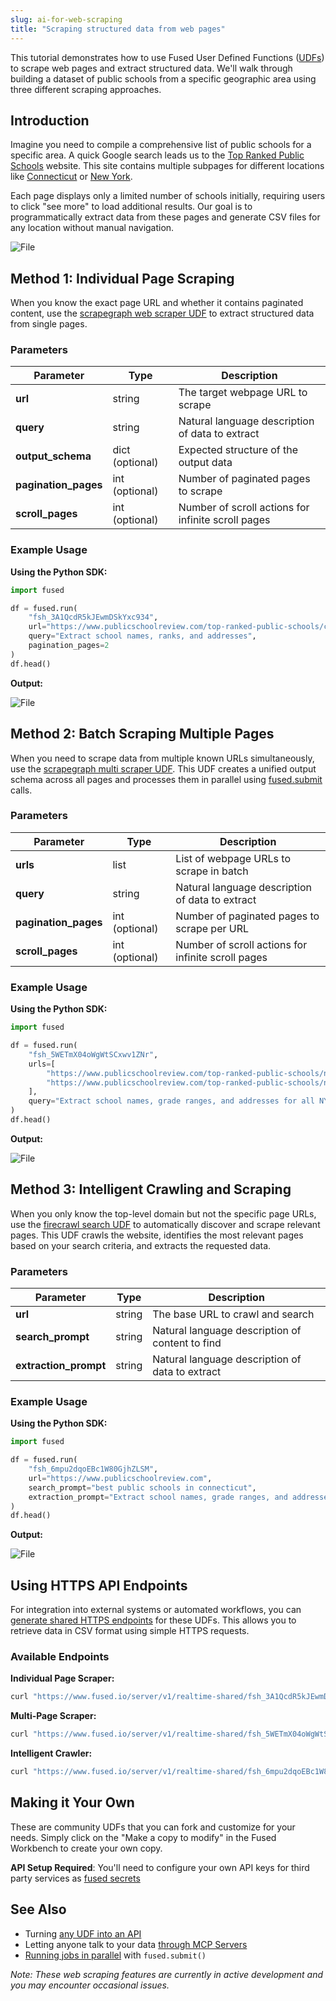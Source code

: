```yaml
---
slug: ai-for-web-scraping
title: "Scraping structured data from web pages"
---
```


This tutorial demonstrates how to use Fused User Defined Functions ([UDFs](/core-concepts/write/)) to scrape web pages and extract structured data. We'll walk through building a dataset of public schools from a specific geographic area using three different scraping approaches.


## Introduction

Imagine you need to compile a comprehensive list of public schools for a specific area. A quick Google search leads us to the [Top Ranked Public Schools](https://www.publicschoolreview.com/top-ranked-public-schools) website. This site contains multiple subpages for different locations like [Connecticut](https://www.publicschoolreview.com/top-ranked-public-schools/connecticut) or [New York](https://www.publicschoolreview.com/top-ranked-public-schools/new-york).

Each page displays only a limited number of schools initially, requiring users to click "see more" to load additional results. Our goal is to programmatically extract data from these pages and generate CSV files for any location without manual navigation.


<div style={{textAlign: 'center'}}>
<img src={SeeMoreImg} alt="File" style={{}} />
</div>

## Method 1: Individual Page Scraping

When you know the exact page URL and whether it contains paginated content, use the [scrapegraph web scraper UDF](https://www.fused.io/workbench/udf/catalog/scrapegraph_web_scraper-0a121078-1b03-4c62-ba23-274ffb4c7568) to extract structured data from single pages.

### Parameters

| Parameter | Type | Description |
|-----------|------|-------------|
| **url** | string | The target webpage URL to scrape |
| **query** | string | Natural language description of data to extract |
| **output_schema** | dict (optional) | Expected structure of the output data |
| **pagination_pages** | int (optional) | Number of paginated pages to scrape |
| **scroll_pages** | int (optional) | Number of scroll actions for infinite scroll pages |

### Example Usage

**Using the Python SDK:**

```python
import fused

df = fused.run(
    "fsh_3A1QcdR5kJEwmDSkYxc934",
    url="https://www.publicschoolreview.com/top-ranked-public-schools/connecticut/tab/all/num/1",
    query="Extract school names, ranks, and addresses",
    pagination_pages=2
)
df.head()
```

**Output:**


<div style={{textAlign: 'center'}}>
<img src={DfOutput} alt="File" style={{}} />
</div>

## Method 2: Batch Scraping Multiple Pages

When you need to scrape data from multiple known URLs simultaneously, use the [scrapegraph multi scraper UDF](https://www.fused.io/workbench/udf/catalog/scrapegraph_multi_scraper-8aaafa63-3888-4f12-8d31-6e3f9098b2ae). This UDF creates a unified output schema across all pages and processes them in parallel using [fused.submit](/python-sdk/top-level-functions/#fusedsubmit) calls.

### Parameters

| Parameter | Type | Description |
|-----------|------|-------------|
| **urls** | list | List of webpage URLs to scrape in batch |
| **query** | string | Natural language description of data to extract |
| **pagination_pages** | int (optional) | Number of paginated pages to scrape per URL |
| **scroll_pages** | int (optional) | Number of scroll actions for infinite scroll pages |

### Example Usage

**Using the Python SDK:**

```python
import fused

df = fused.run(
    "fsh_5WETmX04oWgWtSCxwv1ZNr",
    urls=[
        "https://www.publicschoolreview.com/top-ranked-public-schools/new-york/tab/all/num/1",
        "https://www.publicschoolreview.com/top-ranked-public-schools/new-york/tab/all/num/3",
    ],
    query="Extract school names, grade ranges, and addresses for all NYC schools"
)
df.head()
```

**Output:**


<div style={{textAlign: 'center'}}>
<img src={DfOutput2} alt="File" style={{}} />
</div>

## Method 3: Intelligent Crawling and Scraping

When you only know the top-level domain but not the specific page URLs, use the [firecrawl search UDF](https://www.fused.io/workbench/udf/catalog/firecrawl_search-43935d03-7e82-4173-baa8-2f0e63d0c473) to automatically discover and scrape relevant pages. This UDF crawls the website, identifies the most relevant pages based on your search criteria, and extracts the requested data.

### Parameters

| Parameter | Type | Description |
|-----------|------|-------------|
| **url** | string | The base URL to crawl and search |
| **search_prompt** | string | Natural language description of content to find |
| **extraction_prompt** | string | Natural language description of data to extract |

### Example Usage

**Using the Python SDK:**

```python
import fused

df = fused.run(
    "fsh_6mpu2dqoEBc1W80GjhZLSM",
    url="https://www.publicschoolreview.com",
    search_prompt="best public schools in connecticut",
    extraction_prompt="Extract school names, grade ranges, and addresses"
)
df.head()
```

**Output:**


<div style={{textAlign: 'center'}}>
<img src={DfOutput3} alt="File" style={{}} />
</div>


## Using HTTPS API Endpoints

For integration into external systems or automated workflows, you can [generate shared HTTPS endpoints](/core-concepts/run-udfs/run-small-udfs/#https-requests) for these UDFs. This allows you to retrieve data in CSV format using simple HTTPS requests.

### Available Endpoints

**Individual Page Scraper:**
```bash
curl "https://www.fused.io/server/v1/realtime-shared/fsh_3A1QcdR5kJEwmDSkYxc934/run/file?format=csv"
```

**Multi-Page Scraper:**
```bash
curl "https://www.fused.io/server/v1/realtime-shared/fsh_5WETmX04oWgWtSCxwv1ZNr/run/file?format=csv"
```

**Intelligent Crawler:**
```bash
curl "https://www.fused.io/server/v1/realtime-shared/fsh_6mpu2dqoEBc1W80GjhZLSM/run/file?format=csv"
```

## Making it Your Own

These are community UDFs that you can fork and customize for your needs. Simply click on the "Make a copy to modify" in the Fused Workbench to create your own copy.

**API Setup Required**: You'll need to configure your own API keys for third party services as [fused secrets](/workbench/preferences/#secrets-management)

## See Also

- Turning [any UDF into an API](/tutorials/engineering-etl/#turn-your-data-into-an-api)
- Letting anyone talk to your data [through MCP Servers](/tutorials/Analytics%20&%20Dashboard/let-anyone-talk-to-your-data/)
- [Running jobs in parallel](/core-concepts/run-udfs/run-small-udfs/#running-jobs-in-parallel-fusedsubmit) with `fused.submit()`

*Note: These web scraping features are currently in active development and you may encounter occasional issues.*